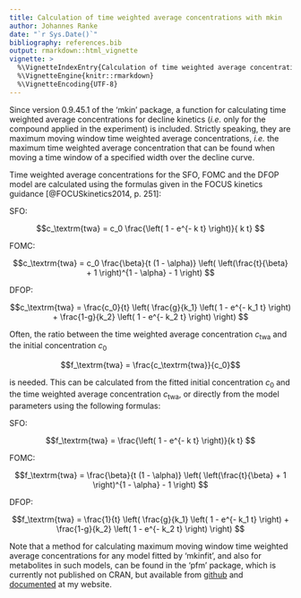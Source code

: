 ```yaml
---
title: Calculation of time weighted average concentrations with mkin
author: Johannes Ranke
date: "`r Sys.Date()`"
bibliography: references.bib
output: rmarkdown::html_vignette
vignette: >
  %\VignetteIndexEntry{Calculation of time weighted average concentrations with mkin}
  %\VignetteEngine{knitr::rmarkdown}
  %\VignetteEncoding{UTF-8}
---
```


Since version 0.9.45.1 of the 'mkin' package, a function for calculating
time weighted average concentrations for decline kinetics (*i.e.* only
for the compound applied in the experiment) is included. Strictly
speaking, they are maximum moving window time weighted average concentrations,
*i.e.* the maximum time weighted average concentration that can be found
when moving a time window of a specified width over the decline curve.

Time weighted average concentrations for the SFO, FOMC and the DFOP model are
calculated using the formulas given in the FOCUS kinetics guidance
[@FOCUSkinetics2014, p. 251]:

SFO:

$$c_\textrm{twa} = c_0 \frac{\left( 1 - e^{- k t} \right)}{ k t} $$

FOMC:

$$c_\textrm{twa} = c_0 \frac{\beta}{t (1 - \alpha)}
                   \left( \left(\frac{t}{\beta} + 1 \right)^{1 - \alpha} - 1 \right) $$

DFOP:

$$c_\textrm{twa} = \frac{c_0}{t} \left(
  \frac{g}{k_1} \left( 1 - e^{- k_1 t} \right) +
  \frac{1-g}{k_2} \left( 1 - e^{- k_2 t} \right)  \right) $$

Often, the ratio between the time weighted average concentration $c_\textrm{twa}$
and the initial concentration $c_0$

$$f_\textrm{twa} = \frac{c_\textrm{twa}}{c_0}$$

is needed. This can be calculated from the fitted initial concentration $c_0$ and
the time weighted average concentration $c_\textrm{twa}$, or directly from
the model parameters using the following formulas:

SFO:

$$f_\textrm{twa} = \frac{\left( 1 - e^{- k t} \right)}{k t} $$

FOMC:

$$f_\textrm{twa} = \frac{\beta}{t (1 - \alpha)}
                   \left( \left(\frac{t}{\beta} + 1 \right)^{1 - \alpha} - 1 \right) $$

DFOP:

$$f_\textrm{twa} = \frac{1}{t} \left(
  \frac{g}{k_1} \left( 1 - e^{- k_1 t} \right) +
  \frac{1-g}{k_2} \left( 1 - e^{- k_2 t} \right)  \right) $$

Note that a method for calculating maximum moving window time weighted average
concentrations for any model fitted by 'mkinfit', and also for metabolites in
such models, can be found in the 'pfm' package, which is currently not published on
CRAN, but available from [github](https://github.com/jranke/pfm) and
[documented](https://pkgdown.jrwb.de/pfm) at my website.
